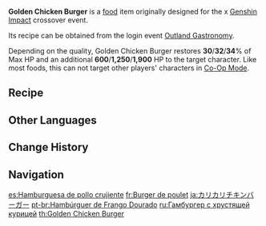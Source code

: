 {{Food Infobox
|id              = 108239
|description     = A hamburger in which the fowl meat is the main star.
|image           = Item Golden Chicken Burger.png
|type            = Recovery Dishes
|effectType      = Healing
|effect          = Restores (var1)% of Max HP and an additional (var2) HP to the selected character.
|eff_att1        = HP Restore
|eff_att2        = HP Restore Percent
|eff_att3        = HP Restore Fixed
|eff_suspicious1 = 30
|eff_suspicious2 = 600
|eff_basic1      = 32
|eff_basic2      = 1,250
|eff_delicious1  = 34
|eff_delicious2  = 1,900
|quality         = 3
|desc_suspicious = The patty has been cut too thin and smeared with too much flour, causing it to taste like bread sandwiching more fried bread.
|desc_basic      = The fluffy bread sandwiches slices of fresh vegetables and a flavorful, crispy fowl fillet. No utensils required here: Just grab it in your hands and bite down on that bundle of rich, satisfying succulence with a hearty "ker-runch"!
|desc_delicious  = The fowl fillet has been wrapped in gold and is so tender that you could almost squeeze the meat juices out. The dense flavor of the sauce and refreshing mouthfeel of the vegetables makes you feel like you're walking on clouds as you lose yourself in this feast lying in your palm.
|recipe          = [[Outland Gastronomy]] Event
|event           = Outland Gastronomy
|recipe_event    = yes
}}
'''Golden Chicken Burger''' is a [[food]] item originally designed for the {{w|KFC}} x [[Genshin Impact]] crossover event.

Its recipe can be obtained from the login event [[Outland Gastronomy]].

Depending on the quality, Golden Chicken Burger restores '''30'''/'''32'''/'''34'''% of Max HP and an additional '''600'''/'''1,250'''/'''1,900''' HP to the target character. Like most foods, this can not target other players' characters in [[Co-Op Mode]].

==Recipe==
{{Recipe
|type = Cooking
|Fowl = 4
|Flour = 2
|Cabbage = 2
|Butter = 2
|sort = Fowl;Flour;Cabbage;Butter
}}

==Other Languages==
{{Other Languages
|en      = Golden Chicken Burger
|zhs     = 脆脆鸡腿堡
|zhs_rm  = Cuìcuì jītuǐ bǎo
|zht     = 脆脆雞腿堡
|zht_rm  = Cuìcuì jītuǐ bǎo
|zh_tl   = Crispy Drumstick Burger
|ja      = カリカリチキンバーガー
|ja_rm   = Karikari chikin baagaa
|ja_tl   = Crispy Chicken Burger
|ko      = 바삭바삭 치킨버거
|ko_rm   = Basakbasak Chikinbeogeo
|ko_tl   = Crispy Chicken Burger
|es      = Hamburguesa de pollo crujiente
|es_tl   = Crispy Chicken Hamburger
|fr      = Burger de poulet
|fr_tl   = Chicken Burger
|ru      = Гамбургер с хрустящей курицей
|ru_tl   = Hamburger with Crispy Chicken
|th      = Golden Chicken Burger
|vi      = Burger Gà Giòn
|vi_tl   = Crispy Chicken Burger
|de      = Knuspriges Hühnerfilet auf Brot
|de_tl   = Crispy Chicken Filet on Bread
|id      = Golden Chicken Burger
|pt      = Hambúrguer de Frango Dourado
|pt_tl   = 
|tr      = Tavuk Burger
|tr_tl   = 
|it      = Hamburger di pollo dorato
|it_tl   = Golden Chicken Burger
}}

==Change History==
{{Change History|1.4}}

==Navigation==
{{Food Navbox|type=Event-Exclusive Dishes}}

[[es:Hamburguesa de pollo crujiente]]
[[fr:Burger de poulet]]
[[ja:カリカリチキンバーガー]]
[[pt-br:Hambúrguer de Frango Dourado]]
[[ru:Гамбургер с хрустящей курицей]]
[[th:Golden Chicken Burger]]